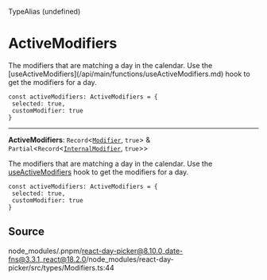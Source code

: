 <SectionTitle>TypeAlias (undefined)</SectionTitle>

# ActiveModifiers

<Description>
The modifiers that are matching a day in the calendar. Use the [useActiveModifiers](/api/main/functions/useActiveModifiers.md) hook to get the modifiers for a day.

```
const activeModifiers: ActiveModifiers = {
 selected: true,
 customModifier: true
}
```
</Description>

---

<a id="undefined" name="undefined"></a>

<SignatureMemberIdentifier>**ActiveModifiers**: `Record`\<[`Modifier`](/api/main/type-aliases/Modifier.md), `true`\> & `Partial`\<`Record`\<[`InternalModifier`](/api/main/enumerations/InternalModifier.md), `true`\>\></SignatureMemberIdentifier>

The modifiers that are matching a day in the calendar. Use the [useActiveModifiers](/api/main/functions/useActiveModifiers.md) hook to get the modifiers for a day.

```
const activeModifiers: ActiveModifiers = {
 selected: true,
 customModifier: true
}
```

## Source

node\_modules/.pnpm/react-day-picker@8.10.0\_date-fns@3.3.1\_react@18.2.0/node\_modules/react-day-picker/src/types/Modifiers.ts:44

